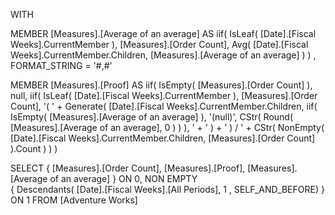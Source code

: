 WITH

MEMBER [Measures].[Average of an average] AS
	iif( IsLeaf( [Date].[Fiscal Weeks].CurrentMember ),
	     [Measures].[Order Count],
 	     Avg( [Date].[Fiscal Weeks].CurrentMember.Children,
	          [Measures].[Average of an average] )
	    )
  , FORMAT_STRING = '#,#'

MEMBER [Measures].[Proof] AS
	iif( IsEmpty( [Measures].[Order Count] ),
		 null,
		iif( IsLeaf( [Date].[Fiscal Weeks].CurrentMember ),
			 [Measures].[Order Count],
 			 '( ' +
 			 Generate( [Date].[Fiscal Weeks].CurrentMember.Children,
					   iif( IsEmpty( [Measures].[Average of an average] ),
							'(null)',
							CStr( Round( [Measures].[Average of an average], 0 ) )
						  ),
					   ' + ' ) +
			 ' ) / ' +
			 CStr( NonEmpty( [Date].[Fiscal Weeks].CurrentMember.Children,
							 [Measures].[Order Count] ).Count )
		   )
	   )

SELECT
	{ [Measures].[Order Count],
	  [Measures].[Proof],
	  [Measures].[Average of an average] } ON 0,
	NON EMPTY	  
	{ 
	  Descendants( [Date].[Fiscal Weeks].[All Periods],
				   1 , SELF_AND_BEFORE) } ON 1
FROM
	[Adventure Works]